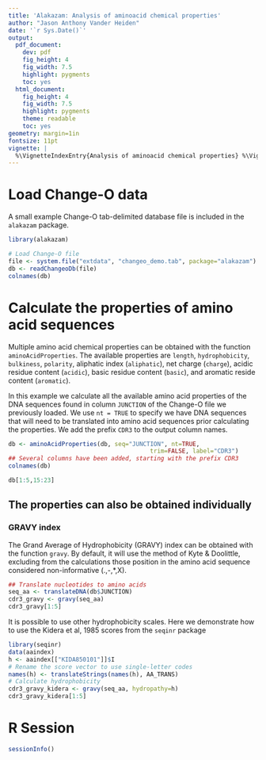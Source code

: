 ```yaml
---
title: 'Alakazam: Analysis of aminoacid chemical properties'
author: "Jason Anthony Vander Heiden"
date: '`r Sys.Date()`'
output:
  pdf_document:
    dev: pdf
    fig_height: 4
    fig_width: 7.5
    highlight: pygments
    toc: yes
  html_document:
    fig_height: 4
    fig_width: 7.5
    highlight: pygments
    theme: readable
    toc: yes
geometry: margin=1in
fontsize: 11pt
vignette: |
  %\VignetteIndexEntry{Analysis of aminoacid chemical properties} %\VignetteEngine{knitr::rmarkdown} %\usepackage[utf8]{inputenc}
---
```




# Load Change-O data #

A small example Change-O tab-delimited database file is included in the 
`alakazam` package. 

```r
library(alakazam)

# Load Change-O file
file <- system.file("extdata", "changeo_demo.tab", package="alakazam")
db <- readChangeoDb(file)
colnames(db)
```

# Calculate the properties of amino acid sequences #

Multiple amino acid chemical properties can be obtained with the function `aminoAcidProperties`. The available properties are `length`, `hydrophobicity`, `bulkiness`, `polarity`, aliphatic index (`aliphatic`), net charge (`charge`), acidic residue content (`acidic`), basic residue content (`basic`), and aromatic reside content (`aromatic`).

In this example we calculate all the available amino acid properties of the DNA sequences found in column `JUNCTION` of the Change-O file we previously loaded. We use `nt = TRUE` to specify we have DNA sequences that will need to be translated into amino acid sequences prior calculating the properties. We add the prefix `CDR3` to the output column names.

```r
db <- aminoAcidProperties(db, seq="JUNCTION", nt=TRUE,
                                        trim=FALSE, label="CDR3")
## Several columns have been added, starting with the prefix CDR3
colnames(db)

db[1:5,15:23]
```

## The properties can also be obtained individually ##

### GRAVY index ###

The Grand Average of Hydrophobicity (GRAVY) index can be obtained with  the function `gravy`. By default, it will use the method of Kyte & Doolittle, excluding from the calculations those position in the amino acid sequence considered non-informative (.,-,*,X).

```r
## Translate nucleotides to amino acids
seq_aa <- translateDNA(db$JUNCTION)
cdr3_gravy <- gravy(seq_aa)
cdr3_gravy[1:5]
```

It is possible to use other hydrophobicity scales. Here we demonstrate how to use the Kidera et al, 1985 scores from the `seqinr` package

```r
library(seqinr)
data(aaindex)
h <- aaindex[["KIDA850101"]]$I
# Rename the score vector to use single-letter codes
names(h) <- translateStrings(names(h), AA_TRANS)
# Calculate hydrophobicity
cdr3_gravy_kidera <- gravy(seq_aa, hydropathy=h)
cdr3_gravy_kidera[1:5]
```

# R Session #

```r
sessionInfo()
```
